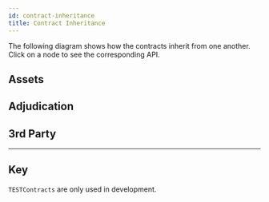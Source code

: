 ```yaml
---
id: contract-inheritance
title: Contract Inheritance
---
```



The following diagram shows how the contracts inherit from one another. Click on a node to see the corresponding API.

## Assets

<Mermaid
  chart='
graph TD
linkStyle default interpolate basis
SafeMath([SafeMath])
Outcome([Outcome])
IAssetHolder
AssetHolder
IERC20
ERC20AssetHolder
ETHAssetHolder
TESTAssetHolder
IAssetHolder--> AssetHolder
SafeMath-.-> AssetHolder
IERC20-.-> ERC20AssetHolder
Outcome-.-> AssetHolder
AssetHolder-->ETHAssetHolder
AssetHolder-->ERC20AssetHolder
AssetHolder-->TESTAssetHolder
classDef Library fill:#ffffff,stroke:#656664,stroke-dasharray: 5 5
classDef Contract fill:#ffffff,stroke:#656664;
classDef DeployedContract fill:#ffffff,stroke:#3531ff,stroke-width:3px;
classDef Abstraction fill:#ffffff,stroke:#8dc404,stroke-dasharray: 5 5;
classDef Interface fill:#ffffff,stroke:#de1065,stroke-dasharray: 5 5;
classDef TestContract fill:#fafe4f,stroke-width:0px
class SafeMath,Outcome Library;
class IAssetHolder,IERC20 Interface;
class AssetHolder,ETHAssetHolder,ERC20AssetHolder Contract;
class TESTAssetHolder TestContract;
class ETHAssetHolder,ERC20AssetHolder DeployedContract;
click SafeMath "/contract-api/natspec/SafeMath";
click Outcome "/contract-api/natspec/Outcome";
click AssetHolder "/contract-api/natspec/AssetHolder";
click ERC20AssetHolder "/contract-api/natspec/ERC20AssetHolder";
click ETHAssetHolder "/contract-api/natspec/ETHAssetHolder";
click IAssetHolder "/contract-api/natspec/IAssetHolder";
click TESTAssetHolder "/contract-api/natspec/TESTAssetHolder";
click IERC20 "/contract-api/natspec/IERC20";
'
/>

## Adjudication

<Mermaid
  chart='
graph TD
linkStyle default interpolate basis
Outcome([Outcome])
Adjudicator
IForceMove
ForceMove
NitroAdjudicator
TESTForceMove
TESTNitroAdjudicator
ForceMoveApp-.-> ForceMove
IForceMove--> ForceMove
Outcome--> NitroAdjudicator
Adjudicator--> NitroAdjudicator
ForceMove--> NitroAdjudicator
ForceMove-->TESTForceMove
NitroAdjudicator--> TESTNitroAdjudicator
classDef Contract fill:#ffffff,stroke:#656664;
classDef DeployedContract fill:#ffffff,stroke:#3531ff,stroke-width:3px;
classDef Abstraction fill:#ffffff,stroke:#8dc404,stroke-dasharray: 5 5
classDef Interface fill:#ffffff,stroke:#de1065,stroke-dasharray: 5 5
classDef TestContract fill:#fafe4f,stroke-width:0px;
classDef Library fill:#ffffff,stroke:#656664,stroke-dasharray: 5 5
class Outcome,SafeMath Library;
class IForceMove Abstraction;
class Adjudicator,ForceMoveApp Interface;
class ForceMove Contract;
class TESTForceMove,TESTNitroAdjudicator TestContract;
class NitroAdjudicator DeployedContract;
click ForceMoveApp "/contract-api/natspec/ForceMoveApp";
click SafeMath "/contract-api/natspec/SafeMath";
click Outcome "/contract-api/natspec/Outcome";
click Adjudicator "/contract-api/natspec/Adjudicator";
click ForceMove "/contract-api/natspec/ForceMove";
click IForceMove "/contract-api/natspec/IForceMove";
click NitroAdjudicator "/contract-api/natspec/NitroAdjudicator";
click Outcome "/contract-api/natspec/Outcome";
click SafeMath "/contract-api/natspec/SafeMath";
click TESTForceMove "/contract-api/natspec/TESTForceMove";
click TESTNitroAdjudicator "/contract-api/natspec/TESTNitroAdjudicator";
'
/>

## 3rd Party

<Mermaid
  chart='
graph TD
linkStyle default interpolate basis
ERC20
IERC20
Token
CountingApp
ForceMoveApp
SingleAssetPayments
TrivialApp
ForceMoveApp-->CountingApp
ForceMoveApp-->TrivialApp
ForceMoveApp-->SingleAssetPayments
IERC20-->ERC20
ERC20-->Token
classDef Contract fill:#ffffff,stroke:#656664;
classDef DeployedContract fill:#ffffff,stroke:#3531ff,stroke-width:3px;
classDef Abstraction fill:#ffffff,stroke:#8dc404,stroke-dasharray: 5 5
classDef Interface fill:#ffffff,stroke:#de1065,stroke-dasharray: 5 5
classDef TestContract fill:#fafe4f,stroke-width:0px;
classDef fill:#ffffff,stroke:#656664,stroke-dasharray: 5 5
class Outcome,SafeMath Library;
class ForceMoveApp,IERC20 Interface;
class SingleAssetPayments,TrivialApp,CountingApp,ERC20 Contract;
class Token TestContract;
click CountingApp "/contract-api/natspec/CountingApp";
click ERC20 "/contract-api/natspec/ERC20";
click ForceMoveApp "/contract-api/natspec/ForceMoveApp";
click IERC20 "/contract-api/natspec/IERC20";
click Outcome "/contract-api/natspec/Outcome";
click SafeMath "/contract-api/natspec/SafeMath";
click SingleAssetPayments "/contract-api/natspec/SingleAssetPayments";
click Token "/contract-api/natspec/Token";
click TrivialApp "/contract-api/natspec/TrivialApp";
'
/>

---

## Key

<Mermaid
  chart="
graph TD
linkStyle default interpolate basis
Abstraction-->|Inherited by| Contract
Contract-->|Inherited by| TESTContract
Interface-->|Inherited by| Contract
Library([Library])-.->|Imported by| Contract
DeployedContract
classDef Contract fill:#ffffff,stroke:#656664;
classDef Abstraction fill:#ffffff,stroke:#8dc404,stroke-dasharray: 5 5
classDef TestContract fill:#fafe4f,stroke-width:0px;
classDef Interface fill:#ffffff,stroke:#de1065,stroke-dasharray: 5 5
classDef Library fill:#ffffff,stroke:#656664,stroke-dasharray: 5 5
classDef DeployedContract fill:#ffffff,stroke:#3531ff,stroke-width:3px;
class Library Library;
class Abstraction Abstraction;
class Contract Contract;
class TESTContract TestContract;
class Interface Interface;
class DeployedContract DeployedContract
"
/>

`TESTContracts` are only used in development.
